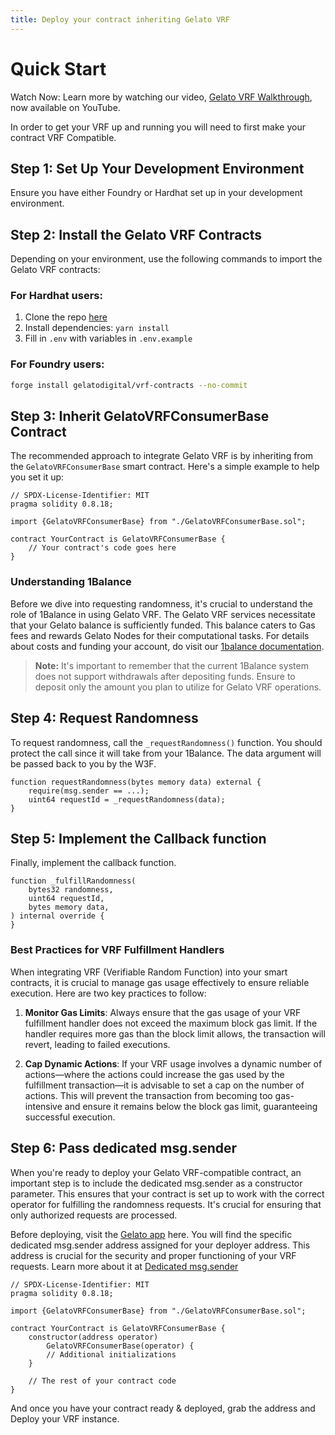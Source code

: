 ```yaml
---
title: Deploy your contract inheriting Gelato VRF
---
```


# Quick Start

Watch Now: Learn more by watching our video, [Gelato VRF Walkthrough](https://www.youtube.com/watch?v=your-video-id), now available on YouTube.

In order to get your VRF up and running you will need to first make your contract VRF Compatible.

## Step 1: Set Up Your Development Environment

Ensure you have either Foundry or Hardhat set up in your development environment.

## Step 2: Install the Gelato VRF Contracts

Depending on your environment, use the following commands to import the Gelato VRF contracts:

### For Hardhat users:

1. Clone the repo [here](https://github.com/gelatodigital/vrf-contracts)
2. Install dependencies: `yarn install`
3. Fill in `.env` with variables in `.env.example`

### For Foundry users:
```bash
forge install gelatodigital/vrf-contracts --no-commit
```

## Step 3: Inherit GelatoVRFConsumerBase Contract

The recommended approach to integrate Gelato VRF is by inheriting from the `GelatoVRFConsumerBase` smart contract. Here's a simple example to help you set it up:

```solidity
// SPDX-License-Identifier: MIT
pragma solidity 0.8.18;

import {GelatoVRFConsumerBase} from "./GelatoVRFConsumerBase.sol";

contract YourContract is GelatoVRFConsumerBase {
    // Your contract's code goes here
}
```

### Understanding 1Balance

Before we dive into requesting randomness, it's crucial to understand the role of 1Balance in using Gelato VRF. The Gelato VRF services necessitate that your Gelato balance is sufficiently funded. This balance caters to Gas fees and rewards Gelato Nodes for their computational tasks. For details about costs and funding your account, do visit our [1balance documentation](/relay/subscription-and-payments/1balance-and-relay).

> **Note:** It's important to remember that the current 1Balance system does not support withdrawals after depositing funds. Ensure to deposit only the amount you plan to utilize for Gelato VRF operations.

## Step 4: Request Randomness

To request randomness, call the `_requestRandomness()` function. You should protect the call since it will take from your 1Balance. The data argument will be passed back to you by the W3F.

```solidity
function requestRandomness(bytes memory data) external {
    require(msg.sender == ...);
    uint64 requestId = _requestRandomness(data);
}
```

## Step 5: Implement the Callback function

Finally, implement the callback function.

```solidity
function _fulfillRandomness(
    bytes32 randomness,
    uint64 requestId,
    bytes memory data,
) internal override {
}
```

### Best Practices for VRF Fulfillment Handlers

When integrating VRF (Verifiable Random Function) into your smart contracts, it is crucial to manage gas usage effectively to ensure reliable execution. Here are two key practices to follow:

1. **Monitor Gas Limits**: Always ensure that the gas usage of your VRF fulfillment handler does not exceed the maximum block gas limit. If the handler requires more gas than the block limit allows, the transaction will revert, leading to failed executions.

2. **Cap Dynamic Actions**: If your VRF usage involves a dynamic number of actions—where the actions could increase the gas used by the fulfillment transaction—it is advisable to set a cap on the number of actions. This will prevent the transaction from becoming too gas-intensive and ensure it remains below the block gas limit, guaranteeing successful execution.

## Step 6: Pass dedicated msg.sender

When you're ready to deploy your Gelato VRF-compatible contract, an important step is to include the dedicated msg.sender as a constructor parameter. This ensures that your contract is set up to work with the correct operator for fulfilling the randomness requests. It's crucial for ensuring that only authorized requests are processed.

Before deploying, visit the [Gelato app](https://app.gelato.network) here. You will find the specific dedicated msg.sender address assigned for your deployer address. This address is crucial for the security and proper functioning of your VRF requests. Learn more about it at [Dedicated msg.sender](/relay/security-considerations/dedicated-msg-sender)

```solidity
// SPDX-License-Identifier: MIT
pragma solidity 0.8.18;

import {GelatoVRFConsumerBase} from "./GelatoVRFConsumerBase.sol";

contract YourContract is GelatoVRFConsumerBase {
    constructor(address operator)
        GelatoVRFConsumerBase(operator) {
        // Additional initializations
    }

    // The rest of your contract code
}
```

And once you have your contract ready & deployed, grab the address and Deploy your VRF instance.